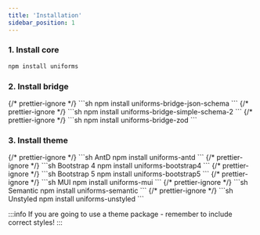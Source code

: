 ```yaml
---
title: 'Installation'
sidebar_position: 1
---
```



### 1. Install core

```sh
npm install uniforms
```

### 2. Install bridge

<Tabs>
  {/* prettier-ignore */}
  <TabItem value="json-schema" label="JSON Schema">
    ```sh 
    npm install uniforms-bridge-json-schema
    ```
  </TabItem>
  {/* prettier-ignore */}
  <TabItem value="simple-schema-2" label="SimpleSchema (v2)">
    ```sh 
    npm install uniforms-bridge-simple-schema-2
    ```
  </TabItem>
  {/* prettier-ignore */}
  <TabItem value="zod" label="Zod" default>
    ```sh 
    npm install uniforms-bridge-zod
    ```
  </TabItem>
</Tabs>

### 3. Install theme

<Tabs>
  {/* prettier-ignore */}
  <TabItem value="antd" label="AntD">
    ```sh AntD
    npm install uniforms-antd
    ```
  </TabItem>
  {/* prettier-ignore */}
  <TabItem value="bootstrap4" label="Bootstrap 4">
    ```sh Bootstrap 4
    npm install uniforms-bootstrap4
    ```
  </TabItem>
  {/* prettier-ignore */}
  <TabItem value="bootstrap5" label="Bootstrap 5">
    ```sh Bootstrap 5
    npm install uniforms-bootstrap5
    ```
  </TabItem>
  {/* prettier-ignore */}
  <TabItem value="mui" label="MUI" default>
    ```sh MUI
    npm install uniforms-mui
    ```
  </TabItem>
  {/* prettier-ignore */}
  <TabItem value="semantic" label="Semantic">
    ```sh Semantic
    npm install uniforms-semantic
    ```
  </TabItem>
  {/* prettier-ignore */}
  <TabItem value="unstyled" label="Unstyled">
    ```sh Unstyled
    npm install uniforms-unstyled
    ```
  </TabItem>
</Tabs>

:::info
If you are going to use a theme package - remember to include correct styles!
:::
